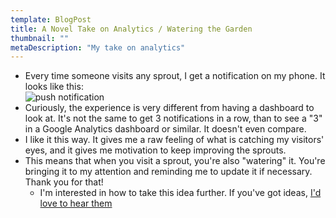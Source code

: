 ```yaml
---
template: BlogPost
title: A Novel Take on Analytics / Watering the Garden
thumbnail: ""
metaDescription: "My take on analytics"
---
```



- Every time someone visits any sprout, I get a notification on my phone. It
  looks like this: <div>![push notification](/images/push_notif.png)</div>
- Curiously, the experience is very different from having a dashboard to look
  at. It's not the same to get 3 notifications in a row, than to see a "3" in a
  Google Analytics dashboard or similar. It doesn't even compare.
- I like it this way. It gives me a raw feeling of what is catching my visitors'
  eyes, and it gives me motivation to keep improving the sprouts.
- This means that <Highlight>when you visit a sprout, you're also "watering" it</Highlight>. You're bringing it
  to my attention and reminding me to update it if necessary. Thank you for
that!
  - I'm interested in how to take this idea further. If you've got ideas,
    [I'd love to hear them](https://twitter.com/maxholzheu)
